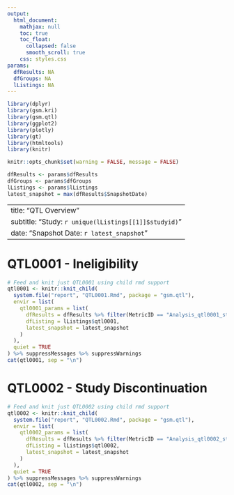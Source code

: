 ```yaml
---
output:
  html_document:
    mathjax: null
    toc: true
    toc_float:
      collapsed: false
      smooth_scroll: true
    css: styles.css
params:
  dfResults: NA
  dfGroups: NA
  lListings: NA
---
```


```r
library(dplyr)
library(gsm.kri)
library(gsm.qtl)
library(ggplot2)
library(plotly)
library(gt)
library(htmltools)
library(knitr)

knitr::opts_chunk$set(warning = FALSE, message = FALSE)

dfResults <- params$dfResults
dfGroups <- params$dfGroups
lListings <- params$lListings
latest_snapshot = max(dfResults$SnapshotDate)
```

---
title: "QTL Overview"
subtitle: "Study: `r unique(lListings[[1]]$studyid)`"
date: "Snapshot Date: `r latest_snapshot`"
---

# QTL0001 - Ineligibility

```r
# Feed and knit just QTL0001 using child rmd support
qtl0001 <- knitr::knit_child(
  system.file("report", "QTL0001.Rmd", package = "gsm.qtl"),
  envir = list(
    qtl0001_params = list(
      dfResults = dfResults %>% filter(MetricID == "Analysis_qtl0001_study"),
      dfListing = lListings$qtl0001,
      latest_snapshot = latest_snapshot
    )
  ),
  quiet = TRUE
) %>% suppressMessages %>% suppressWarnings
cat(qtl0001, sep = "\n")
```


# QTL0002 - Study Discontinuation

```r
# Feed and knit just QTL0002 using child rmd support
qtl0002 <- knitr::knit_child(
  system.file("report", "QTL0002.Rmd", package = "gsm.qtl"),
  envir = list(
    qtl0002_params = list(
      dfResults = dfResults %>% filter(MetricID == "Analysis_qtl0002_study"),
      dfListing = lListings$qtl0002,
      latest_snapshot = latest_snapshot
    )
  ),
  quiet = TRUE
) %>% suppressMessages %>% suppressWarnings
cat(qtl0002, sep = "\n")
```
